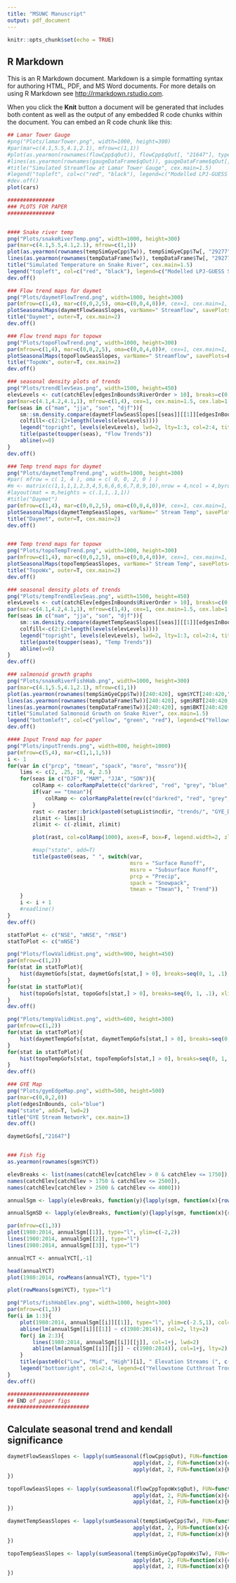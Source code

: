 ```yaml
---
title: "MSUWC Manuscript"
output: pdf_document
---
```


```r
knitr::opts_chunk$set(echo = TRUE)
```

## R Markdown

This is an R Markdown document. Markdown is a simple formatting syntax for authoring HTML, PDF, and MS Word documents. For more details on using R Markdown see <http://rmarkdown.rstudio.com>.

When you click the **Knit** button a document will be generated that includes both content as well as the output of any embedded R code chunks within the document. You can embed an R code chunk like this:

```r
## Lamar Tower Gauge
#png("Plots/lamarTower.png", width=1000, height=300)
#par(mar=c(4.1,5.5,4.1,2.1), mfrow=c(1,1))
#plot(as.yearmon(rownames(flowCpp$qOut)), flowCpp$qOut[, "21647"], type="l", lwd=2, cex=1, cex.lab=1, cex.axis=1, col="red", xlab=NA, ylab=expression(paste("Flow (m"^"3", "/s)")))
#lines(as.yearmon(rownames(gaugeDataFrame$qOut)), gaugeDataFrame$qOut[, "21647"], lwd=2)
#title("Simulated Streamflow at Lamar Tower Gauge", cex.main=1.5)
#legend("topleft", col=c("red", "black"), legend=c("Modelled LPJ-GUESS Streamflow", "Observed Streamflow"), lty=1, lwd=2, inset=c(.01, .02), cex=1)
#dev.off()
plot(cars)
```


```r
###############
### PLOTS FOR PAPER
###############


#### Snake river temp
png("Plots/snakeRiverTemp.png", width=1000, height=300)
par(mar=c(4.1,5.5,4.1,2.1), mfrow=c(1,1))
plot(as.yearmon(rownames(tempSimGyeCpp$Tw)), tempSimGyeCpp$Tw[, "29277"], type="l", lwd=2, cex=1, cex.lab=1, cex.axis=1, col="red", xlab=NA, ylab=expression(paste("Temp (C)")))
lines(as.yearmon(rownames(tempDataFrame$Tw)), tempDataFrame$Tw[, "29277"], lwd=2)
title("Simulated Temperature on Snake River", cex.main=1.5)
legend("topleft", col=c("red", "black"), legend=c("Modelled LPJ-GUESS Stream Temperature", "Observed Stream Temperature"), lty=1, lwd=2, inset=c(.01, .02), cex=1)
dev.off()

### Flow trend maps for daymet
png("Plots/daymetFlowTrend.png", width=1000, height=300)
par(mfrow=c(1,4), mar=c(0,0,2,5), oma=c(0,0,4,0))#, cex=1, cex.main=1, cex.lab=1, cex.axis=1)
plotSeasonalMaps(daymetFlowSeasSlopes, varName=" Streamflow", savePlots=F, plotSignifOnly=F, plotCatchs=F, pause=F, plotTogether=T)
title("Daymet", outer=T, cex.main=2)
dev.off()

### Flow trend maps for topowx
png("Plots/topoFlowTrend.png", width=1000, height=300)
par(mfrow=c(1,4), mar=c(0,0,2,5), oma=c(0,0,4,0))#, cex=1, cex.main=1, cex.lab=1, cex.axis=1)
plotSeasonalMaps(topoFlowSeasSlopes, varName=" Streamflow", savePlots=F, plotSignifOnly=F, plotCatchs=F, pause=F, plotTogether=T)
title("TopoWx", outer=T, cex.main=2)
dev.off()

### seasonal density plots of trends
png("Plots/trendElevSeas.png", width=1500, height=450)
elevLevels <- cut(catchElev[edgesInBounds$RiverOrder > 10], breaks=c(0, 1750, 2500, 4000), dig.lab=5)
par(mar=c(4.1,4.2,4.1,1), mfrow=c(1,4), cex=1, cex.main=1.5, cex.lab=1.3, cex.axis=1.3)
for(seas in c("mam", "jja", "son", "djf")){
	sm::sm.density.compare(daymetFlowSeasSlopes[[seas]][[1]][edgesInBounds$RiverOrder > 10], elevLevels, h=.1, xlim=c(-2,2), xlab=paste(toupper(seas), "Flow Trend"), lwd=2)
	colfill<-c(2:(2+length(levels(elevLevels))))
	legend("topright", levels(elevLevels), lwd=2, lty=1:3, col=2:4, title="Elevation (m)", bty="n")
	title(paste(toupper(seas), "Flow Trends"))
	abline(v=0)
}
dev.off()

### Temp trend maps for daymet
png("Plots/daymetTempTrend.png", width=1000, height=300)
#par( mfrow = c( 1, 4 ), oma = c( 0, 0, 2, 0 ) )
#m <- matrix(c(1,1,1,1,2,3,4,5,6,6,6,6,7,8,9,10),nrow = 4,ncol = 4,byrow = TRUE)
#layout(mat = m,heights = c(.1,1,.1,1))
#title("Daymet")
par(mfrow=c(1,4), mar=c(0,0,2,5), oma=c(0,0,4,0))#, cex=1, cex.main=1, cex.lab=1, cex.axis=1)
plotSeasonalMaps(daymetTempSeasSlopes, varName=" Stream Temp", savePlots=F, plotSignifOnly=F, plotCatchs=F, pause=F, plotTogether=T, revColors=T)
title("Daymet", outer=T, cex.main=2)
dev.off()


### Temp trend maps for topowx
png("Plots/topoTempTrend.png", width=1000, height=300)
par(mfrow=c(1,4), mar=c(0,0,2,5), oma=c(0,0,4,0))#, cex=1, cex.main=1, cex.lab=1, cex.axis=1)
plotSeasonalMaps(topoTempSeasSlopes, varName=" Stream Temp", savePlots=F, plotSignifOnly=F, plotCatchs=F, pause=F, plotTogether=T, revColors=T)
title("TopoWx", outer=T, cex.main=2)
dev.off()

### seasonal density plots of trends
png("Plots/tempTrendElevSeas.png", width=1500, height=450)
elevLevels <- cut(catchElev[edgesInBounds$RiverOrder > 10], breaks=c(0, 1750, 2500, 4000), dig.lab=5)
par(mar=c(4.1,4.2,4.1,1), mfrow=c(1,4), cex=1, cex.main=1.5, cex.lab=1.3, cex.axis=1.3)
for(seas in c("mam", "jja", "son", "djf")){
	sm::sm.density.compare(daymetTempSeasSlopes[[seas]][[1]][edgesInBounds$RiverOrder > 10], elevLevels, h=.1, xlim=c(-2,2), xlab=paste(toupper(seas), "Temp Trend"), lwd=2)
	colfill<-c(2:(2+length(levels(elevLevels))))
	legend("topright", levels(elevLevels), lwd=2, lty=1:3, col=2:4, title="Elevation (m)", bty="n")
	title(paste(toupper(seas), "Temp Trends"))
	abline(v=0)
}
dev.off()

### salmonoid growth graphs
png("Plots/snakeRiverFishHab.png", width=1000, height=300)
par(mar=c(4.1,5.5,4.1,2.1), mfrow=c(1,1))
plot(as.yearmon(rownames(tempSimGyeCpp$Tw))[240:420], sgm$YCT[240:420,"29277"], type="l", lwd=2, cex=1, cex.lab=1, cex.axis=1, col="yellow", xlab=NA, ylab=paste("Daily Growth Potential (% Mass)"))
lines(as.yearmon(rownames(tempDataFrame$Tw))[240:420], sgm$RBT[240:420,"29277"], type="l", lwd=2, col="green", lty=1)
lines(as.yearmon(rownames(tempDataFrame$Tw))[240:420], sgm$BKT[240:420,"29277"], type="l", lwd=2, col="red", pch=1)
title("Simulated Salmonoid Growth on Snake River", cex.main=1.5)
legend("bottomleft", col=c("yellow", "green", "red"), legend=c("Yellowstone Cutthroat Trout", "Rainbow Trout", "Brook Trout"), lty=1, lwd=2, inset=c(.01, .02), cex=1, bg="white")
dev.off()

#### Input Trend map for paper
png("Plots/inputTrends.png", width=800, height=1000)
par(mfrow=c(5,4), mar=c(1,1,1,5))
i <- 1
for(var in c("prcp", "tmean", "spack", "msro", "mssro")){
	lims <- c(2, .25, 10, 4, 2.5)
	for(seas in c("DJF", "MAM", "JJA", "SON")){
		colRamp <- colorRampPalette(c("darkred", "red", "grey", "blue", "darkblue"))
		if(var == "tmean"){
			colRamp <- colorRampPalette(rev(c("darkred", "red", "grey", "blue", "darkblue")))
		}
		rast <- raster::brick(paste0(setupList$ncdir, "trends/", "GYE_Daymet_Paper_stand_monthly_", var, "_", seas, "trend.nc"))
		zlimit <- lims[i]
		zlimit <- c(-zlimit, zlimit)

		plot(rast, col=colRamp(1000), axes=F, box=F, legend.width=2, zlim=zlimit, zlimcol="darkred")

		#map("state", add=T)
		title(paste0(seas, " ", switch(var,
									   msro = "Surface Runoff",
									   mssro = "Subsurface Runoff",
									   prcp = "Precip",
									   spack = "Snowpack",
									   tmean = "Tmean"), " Trend"))
	}
	i <- i + 1
	#readline()
}
dev.off()

statToPlot <- c("NSE", "mNSE", "rNSE")
statToPlot <- c("mNSE")

png("Plots/flowValidHist.png", width=900, height=450)
par(mfrow=c(1,2))
for(stat in statToPlot){
	hist(daymetGofs[stat, daymetGofs[stat,] > 0], breaks=seq(0, 1, .1), xlim=c(0,1), xlab=paste0(stat, " with ", length(which(daymetGofs[stat,] > 0)), "/", ncol(daymetGofs), " > 0"), main=paste0(stat, " on Daymet Monthly Streamflow"))
}
for(stat in statToPlot){
	hist(topoGofs[stat, topoGofs[stat,] > 0], breaks=seq(0, 1, .1), xlim=c(0,1), ylim=c(0,12), xlab=paste0(stat, " with ", length(which(topoGofs[stat,] > 0)), "/", ncol(topoGofs), " > 0"), main=paste0(stat, " on TopoWx Monthly Streamflow"))
}
dev.off()

png("Plots/tempValidHist.png", width=600, height=300)
par(mfrow=c(1,2))
for(stat in statToPlot){
	hist(daymetTempGofs[stat, daymetTempGofs[stat,] > 0], breaks=seq(0, 1, .1), xlim=c(0,1), xlab=paste0(stat, " with ", length(which(daymetTempGofs[stat,] > 0)), "/", ncol(daymetTempGofs), " > 0"), main=paste0(stat, " on Daymet Monthly Stream Temp"))
}
for(stat in statToPlot){
	hist(topoTempGofs[stat, topoTempGofs[stat,] > 0], breaks=seq(0, 1, .1), xlim=c(0,1), ylim=c(0,3), xlab=paste0(stat, " with ", length(which(topoTempGofs[stat,] > 0)), "/", ncol(topoTempGofs), " > 0"), main=paste0(stat, " on TopoWx Monthly Stream Temp"))
}
dev.off()

### GYE Map
png("Plots/gyeEdgeMap.png", width=500, height=500)
par(mar=c(0,0,2,0))
plot(edgesInBounds, col="blue")
map("state", add=T, lwd=2)
title("GYE Stream Network", cex.main=1)
dev.off()

daymetGofs[,"21647"]


### Fish fig
as.yearmon(rownames(sgm$YCT))

elevBreaks <- list(names(catchElev[catchElev > 0 & catchElev <= 1750]),
names(catchElev[catchElev > 1750 & catchElev <= 2500]),
names(catchElev[catchElev > 2500 & catchElev <= 4000]))

annualSgm <- lapply(elevBreaks, function(y){lapply(sgm, function(x){rowMeans(aggregate(x[,y], list(substring(rownames(x[,y]), 5)), FUN=mean)[,-1])})})

annualSgmSD <- lapply(elevBreaks, function(y){lapply(sgm, function(x){rowMeans(aggregate(x[,y], list(substring(rownames(x[,y]), 5)), FUN=sd)[,-1])})})

par(mfrow=c(1,3))
plot(1980:2014, annualSgm[[1]], type="l", ylim=c(-2,2))
lines(1980:2014, annualSgm[[2]], type="l")
lines(1980:2014, annualSgm[[3]], type="l")

annualYCT <- annualYCT[,-1]

head(annualYCT)
plot(1980:2014, rowMeans(annualYCT), type="l")

plot(rowMeans(sgm$YCT), type="l")

png("Plots/fishHabElev.png", width=1000, height=300)
par(mfrow=c(1,3))
for(i in 1:3){
	plot(1980:2014, annualSgm[[i]][[1]], type="l", ylim=c(-2.5,1), col=2, ylab="Mean Annual Growth Rate (%/day)", xlab=NA, lwd=2)
	abline(lm(annualSgm[[i]][[1]] ~ c(1980:2014)), col=2, lty=2)
	for(j in 2:3){
		lines(1980:2014, annualSgm[[i]][[j]], col=1+j, lwd=2)
		abline(lm(annualSgm[[i]][[j]] ~ c(1980:2014)), col=1+j, lty=2)
	}
	title(paste0(c("Low", "Mid", "High")[i], " Elevation Streams (", c(0,1750,2500)[i], "-", c(1750, 2500, 4000)[i], " m)"))
	legend("bottomright", col=2:4, legend=c("Yellowstone Cutthroat Trout", "Rainbow Trout", "Brook Trout"), lty=1, lwd=2)#, inset=c(.01, .02), cex=1, bg="white")
}
dev.off()

##########################
## END of paper figs
##########################
```


## Calculate seasonal trend and kendall significance
```r
daymetFlowSeasSlopes <- lapply(sumSeasonal(flowCpp$qOut), FUN=function(dat){list(
										apply(dat, 2, FUN=function(x){coef(lm(x ~ c(1:length(x))))[2]}),
										apply(dat, 2, FUN=function(x){Kendall::MannKendall(x)[2]$sl[1]}))
})

topoFlowSeasSlopes <- lapply(sumSeasonal(flowCppTopoWx$qOut), FUN=function(dat){list(
										apply(dat, 2, FUN=function(x){coef(lm(x ~ c(1:length(x))))[2]}),
										apply(dat, 2, FUN=function(x){Kendall::MannKendall(x)[2]$sl[1]}))
})

daymetTempSeasSlopes <- lapply(sumSeasonal(tempSimGyeCpp$Tw), FUN=function(dat){list(
										apply(dat, 2, FUN=function(x){coef(lm(x ~ c(1:length(x))))[2]}),
										apply(dat, 2, FUN=function(x){Kendall::MannKendall(x)[2]$sl[1]}))
})

topoTempSeasSlopes <- lapply(sumSeasonal(tempSimGyeCppTopoWx$Tw), FUN=function(dat){list(
										apply(dat, 2, FUN=function(x){coef(lm(x ~ c(1:length(x))))[2]}),
										apply(dat, 2, FUN=function(x){Kendall::MannKendall(x)[2]$sl[1]}))
})
```

